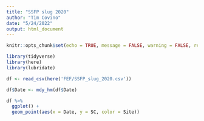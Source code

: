 ```yaml
---
title: "SSFP slug 2020"
author: "Tim Covino"
date: "5/24/2022"
output: html_document
---
```


```r

knitr::opts_chunk$set(echo = TRUE, message = FALSE, warning = FALSE, results = FALSE)

```

```r
library(tidyverse)
library(here)
library(lubridate)
```

```r
df <- read_csv(here('FEF/SSFP_slug_2020.csv'))

df$Date <- mdy_hm(df$Date)

```

```r
df %>% 
  ggplot() +
  geom_point(aes(x = Date, y = SC, color = Site))

```











